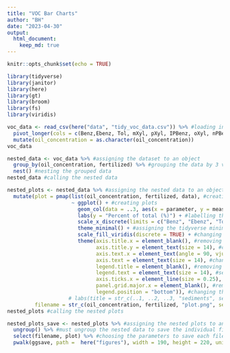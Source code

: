 ```yaml
---
title: "VOC Bar Charts"
author: "BH"
date: "2023-04-30"
output: 
  html_document:
    keep_md: true
---
```


```r
knitr::opts_chunk$set(echo = TRUE)
```


```r

library(tidyverse)
library(janitor)
library(here)
library(gt)
library(broom) 
library(fs)
library(viridis)

```


```r

voc_data <- read_csv(here("data", "tidy_voc_data.csv")) %>% #loading in csv. file dataset
  pivot_longer(cols = c(Benz,Ebenz, Tol, mXyl, pXyl, IPBenz, oXyl, nPBenz, x135TMBenz, x124TMBenz, secBBenz, pIPTol, nBBenz, Naph), names_to = "parameter", values_to = "measure") %>% #converting numerous columns into fewer
  mutate(oil_concentration = as.character(oil_concentration))
voc_data  

```



```r

nested_data <- voc_data %>% #assigning the dataset to an object
  group_by(oil_concentration, fertilized) %>% #grouping the data by 3 variables: site, sample depth and sample type
  nest() #nesting the grouped data
nested_data #calling the nested data

```



```r

nested_plots <- nested_data %>% #assigning the nested data to an object
  mutate(plot = pmap(list(oil_concentration, fertilized, data), #creating individual objects to automatically generate plots from
                     ~ ggplot() + #creating plots
                       geom_col(data = ..3, aes(x = parameter, y = measure, fill = sample_id), colour = "black", position = "dodge") + #sequentially creating bar plots from the nested data
                       labs(y = "Percent of total (%)") + #labelling the y-axis
                       scale_x_discrete(limits = c("Benz", "Ebenz", "Tol", "mXyl", "pXyl", "IPBenz", "oXyl", "nPBenz", "x135TMBenz", "x124TMBenz", "secBBenz", "pIPTol", "nBBenz", "Naph")) + #ordering the observations on the x-axis
                       theme_minimal() + #assigning the tidyverse minimal theme to the plot
                       scale_fill_viridis(discrete = TRUE) + #changing the colour palette 
                       theme(axis.title.x = element_blank(), #removing the title from the x-axis
                             axis.title.y = element_text(size = 14), #changing the size of the y-axis title
                             axis.text.x = element_text(angle = 90, vjust = 0.5, hjust = 0.9), #changing the angle of the x-axis text
                             axis.text = element_text(size = 14), #changing the overall size of axis text
                             legend.title = element_blank(), #removing the title from the legend
                             legend.text = element_text(size = 14), #setting the size of the legend text
                             axis.ticks.x = element_line(size = 0.25), #changing the size of the x-axis tick marks
                             panel.grid.major.x = element_blank(), #removing the panelling
                             legend.position = "bottom")), #changing the position of the legend
                    # labs(title = str_c(..1, ..2, ..3, "sediments", sep = ", "))), #sequentially assigning the titles for each plot
         filename = str_c(oil_concentration, fertilized, "plot.png", sep = "_")) #assigning a filename to each plot
nested_plots #calling the nested plots

```



```r

nested_plots_save <- nested_plots %>% #assigning the nested plots to an object
  ungroup() %>% #must ungroup the nested data to save the individual files
  select(filename, plot) %>% #choosing the parameters to save each file from
  pwalk(ggsave, path =  here("figures"), width = 190, height = 220, units = "mm") #sequentially saving each plot based on the two above variables

```

